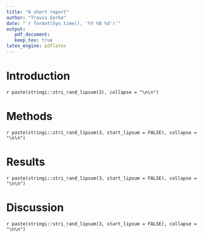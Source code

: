 ```yaml
---
title: "A short report"
author: "Travis Gerke"
date: "`r format(Sys.time(), '%Y %B %d')`"
output: 
   pdf_document: 
   keep_tex: true
latex_engine: pdflatex
---
```

   
# Introduction

`r paste(stringi::stri_rand_lipsum(3), collapse = "\n\n")`

# Methods

`r paste(stringi::stri_rand_lipsum(3, start_lipsum = FALSE), collapse = "\n\n")`

# Results

`r paste(stringi::stri_rand_lipsum(3, start_lipsum = FALSE), collapse = "\n\n")`

# Discussion

`r paste(stringi::stri_rand_lipsum(3, start_lipsum = FALSE), collapse = "\n\n")`